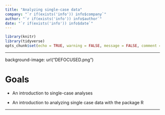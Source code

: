 ```yaml
---
title: "Analyzing single-case data"
company: "`r if(exists('info')) info$company`"
author: "`r if(exists('info')) info$author`"
date: "`r if(exists('info')) info$date`"
---
```


```r
library(knitr)
library(tidyverse)
opts_chunk$set(echo = TRUE, warning = FALSE, message = FALSE, comment = "")
```

---

background-image: url("DEFOCUSED.png")

# Goals

- An introduction to single-case analyses

- An introduction to analyzing single case data with the package R

---
